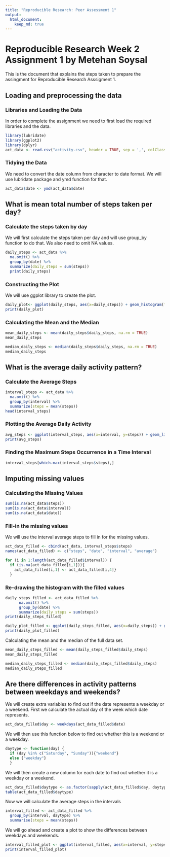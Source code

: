 ```yaml
---
title: "Reproducible Research: Peer Assessment 1"
output: 
  html_document:
    keep_md: true
---
```

# Reproducible Research Week 2 Assignment 1 by Metehan Soysal
This is the document that explains the steps taken to prepare the assingment for Reproducible Research Asssigment 1.

## Loading and preprocessing the data
### Libraries and Loading the Data
In order to complete the assignment we need to first load the required libraries and the data.

```r
library(lubridate)
library(ggplot2)
library(dplyr)
act_data <- read.csv("activity.csv", header = TRUE, sep = ',', colClasses = c("numeric", "character", "integer"))
```

### Tidying the Data
We need to convert the date column from character to date format. We will use lubridate package and ymd function for that.
```r
act_data$date <- ymd(act_data$date)
```

## What is mean total number of steps taken per day?
### Calculate the steps taken by day
We will first calculate the steps taken per day and will use group_by function to do that. We also need to omit NA values.

```r
daily_steps <- act_data %>%
  na.omit() %>%
  group_by(date) %>%
  summarize(daily_steps = sum(steps))
  print(daily_steps)
```
### Constructing the Plot
We will use ggplot library to create the plot.
```r
daily_plot<- ggplot(daily_steps, aes(x=daily_steps)) + geom_histogram(fill = "firebrick", binwidth = 1000) + xlab("Todal Number of Steps per Day") + ylab("Frequency")
print(daily_plot)
```

### Calculating the Mean and the Median
```r
mean_daily_steps <- mean(daily_steps$daily_steps, na.rm = TRUE)
mean_daily_steps

median_daily_steps <- median(daily_steps$daily_steps, na.rm = TRUE)
median_daily_steps
```

## What is the average daily activity pattern?
### Calculate the Average Steps
```r
interval_steps <- act_data %>% 
  na.omit() %>% 
  group_by(interval) %>% 
  summarize(steps = mean(steps))
head(interval_steps)
```
### Plotting the Average Daily Activity
```r
avg_steps <- ggplot(interval_steps, aes(x=interval, y=steps)) + geom_line(color = "firebrick")
print(avg_steps)
```

### Finding the Maximum Steps Occurrence in a Time Interval
```r
interval_steps[which.max(interval_steps$steps),]
```

## Imputing missing values
### Calculating the Missing Values
```r
sum(is.na(act_data$steps))
sum(is.na(act_data$interval))
sum(is.na(act_data$date))
```

### Fill-in the missing values
We will use the interval average steps to fill in for the missing values.
```r
act_data_filled <- cbind(act_data, interval_steps$steps)
names(act_data_filled) <- c("steps", "date", "interval", "average")

for (i in 1:length(act_data_filled$interval)) {
  if (is.na(act_data_filled[i,1])){
    act_data_filled[i,1] <- act_data_filled[i,4]}
  }
```

### Re-drawing the histogram with the filled values
```r
daily_steps_filled <- act_data_filled %>%
      na.omit() %>%
      group_by(date) %>%
      summarize(daily_steps = sum(steps))
print(daily_steps_filled)

daily_plot_filled <- ggplot(daily_steps_filled, aes(x=daily_steps)) + geom_histogram(fill = "firebrick", binwidth = 1000) + xlab("Todal Number of Steps per Day") + ylab("Frequency")
print(daily_plot_filled)
```

Calculating the mean and the median of the full data set.
```r
mean_daily_steps_filled <- mean(daily_steps_filled$daily_steps)
mean_daily_steps_filled

median_daily_steps_filled <- median(daily_steps_filled$daily_steps)
median_daily_steps_filled
```


## Are there differences in activity patterns between weekdays and weekends?
We will create extra variables to find out if the date represents a weekday or a weekend.
First we calculate the actual day of the week which date represents.
```r
act_data_filled$day <- weekdays(act_data_filled$date)
```
We will then use this function below to find out whether this is a weekend or a weekday.
```r
daytype <- function(day) {
  if (day %in% c("Saturday", "Sunday")){"weekend"} 
  else {"weekday"}
  }
```
We will then create a new column for each date to find out whether it is a weekday or a weekend.
```r
act_data_filled$daytype <- as.factor(sapply(act_data_filled$day, daytype))
table(act_data_filled$daytype)
```

Now we will calculate the average steps in the intervals
```r
interval_filled <- act_data_filled %>%
  group_by(interval, daytype) %>%
  summarise(steps = mean(steps))
```

We will go ahead and create a plot to show the differences between weekdays and weekends.
```r
interval_filled_plot <- ggplot(interval_filled, aes(x=interval, y=steps, color = daytype)) + geom_line() + facet_wrap(~daytype, ncol =1, nrow=2)
print(interval_filled_plot)
```


